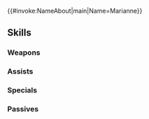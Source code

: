 {{#invoke:NameAbout|main|Name=Marianne}}{{HeroPage Tabs}}
{{Hero Infobox
|Name=Marianne
|Title=Adopted Daughter
|WeaponType=Blue Tome
|MoveType=Infantry
|Origin=Fire Emblem: Three Houses
|Gender=Female
|actorEN=Xanthe Huynh
|actorJP=秦佐和子
|artist=羽公
|randomStartTime=2021-04-05T07:00:00Z
|additionDate=March 4, 2021
|releaseDate=March 5, 2021
|poolDate=March 30, 2021
|poolRarities=5
|cv1=12
|cv2=400600
|TagID=マリアンヌ
|InternalID=636
|Properties=specRate_202402
|description=Adopted daughter of Margrave Edmund. Came under her current, renowned adoptive father after losing both parents. Appears in Fire Emblem: Three Houses.
}}
{{Stats Page
|Lv1HP=17|Lv1ATK=11|Lv1SPD=8|Lv1DEF=4|Lv1RES=9
|GRHP=45|GRATK=70|GRSPD=55|GRDEF=30|GRRES=70
}}
==Skills==
===Weapons===
{{Weapons Table
|weapon1=Thunder
|weapon1Default=1
|weapon1Unlock=1
|weapon2=Elthunder
|weapon2Default=2
|weapon2Unlock=2
|weapon3=Thoron
|weapon3Default=4
|weapon3Unlock=3
|weapon4=Icy Fimbulvetr
|weapon4Default=5
|weapon4Unlock=5
}}
===Assists===
{{Assists Table}}
===Specials===
{{Specials Table
|special1=Chilling Wind
|special1Default=4
|special1Unlock=3
|special2=Iceberg
|special2Unlock=4
}}
===Passives===
{{Passives Table
|passiveA1=B Duel Infantry 1
|passiveA2=B Duel Infantry 2
|passiveA3=B Duel Infantry 3
|passiveA4=B Duel Infantry 4
|passiveA1Unlock=2
|passiveA2Unlock=3
|passiveA3Unlock=4
|passiveA4Unlock=5
|passiveB1=Lull Atk/Res 1
|passiveB2=Lull Atk/Res 2
|passiveB3=Lull Atk/Res 3
|passiveB1Unlock=1
|passiveB2Unlock=2
|passiveB3Unlock=4
|passiveC1=Spur Res 1
|passiveC2=Drive Res 1
|passiveC3=Drive Res 2
|passiveC4=Joint Drive Res
|passiveC1Unlock=2
|passiveC2Unlock=3
|passiveC3Unlock=4
|passiveC4Unlock=5
}}
{{Heroes Navbox}}